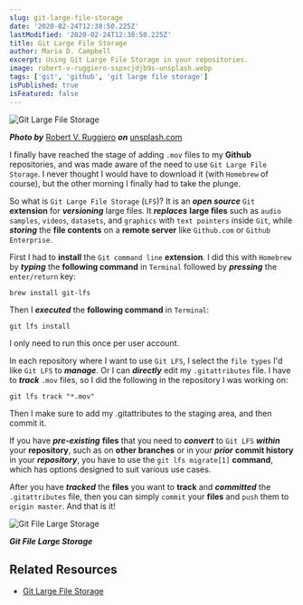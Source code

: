 ```yaml
---
slug: git-large-file-storage
date: '2020-02-24T12:38:50.225Z'
lastModified: '2020-02-24T12:38:50.225Z'
title: Git Large File Storage
author: Maria D. Campbell
excerpt: Using Git Large File Storage in your repositories.
image: robert-v-ruggiero-sspxcjdjb9s-unsplash.webp
tags: ['git', 'github', 'git large file storage']
isPublished: true
isFeatured: false
---
```


![Git Large File Storage](robert-v-ruggiero-sspxcjdjb9s-unsplash.webp)

**_Photo by_** [Robert V. Ruggiero](https://unsplash.com/@rvrmakes) **_on_**
[unsplash.com](https://unsplash.com/photos/sSpxCJDjb9s)

I finally have reached the stage of adding `.mov` files to my **Github**
repositories, and was made aware of the need to use `Git Large File Storage`. I
never thought I would have to download it (with `Homebrew` of course), but the
other morning I finally had to take the plunge.

So what is `Git Large File Storage` (`LFS`)? It is an **_open source_** `Git`
**extension** for **_versioning_** large files. It **_replaces_** **large
files** such as `audio samples`, `videos`, `datasets`, and `graphics` with
`text pointers` inside `Git`, while **_storing_** the **file contents** on a
**remote server** like `Github.com` or `Github Enterprise`.

First I had to **install** the `Git command line` **extension**. I did this with
`Homebrew` by **_typing_** the **following command** in `Terminal` followed by
**_pressing_** the `enter/return` key:

```shell
brew install git-lfs
```

Then I **_executed_** the **following command** in `Terminal`:

```shell
git lfs install
```

I only need to run this once per user account.

In each repository where I want to use `Git LFS`, I select the `file types` I'd
like `Git LFS` to **_manage_**. Or I can **_directly_** edit my `.gitattributes`
file. I have to **_track_** `.mov` files, so I did the following in the
repository I was working on:

```shell
git lfs track "*.mov"
```

Then I make sure to add my .gitattributes to the staging area, and then commit
it.

If you have **_pre-existing_** **files** that you need to **_convert_** to
`Git LFS` **_within_** your **repository**, such as on **other branches** or in
your **_prior_** **commit history** in your **_repository_**, you have to use
the `git lfs migrate[1]` **command**, which has options designed to suit various
use cases.

After you have **_tracked_** the **files** you want to **track** and
**_committed_** the `.gitattributes` file, then you can simply `commit` your
**files** and `push` them to `origin master`. And that is it!

![Git File Large Storage](git-large-file-storage.webp)

**_Git File Large Storage_**

## Related Resources

-   [Git Large File Storage](https://git-lfs.github.com./)
